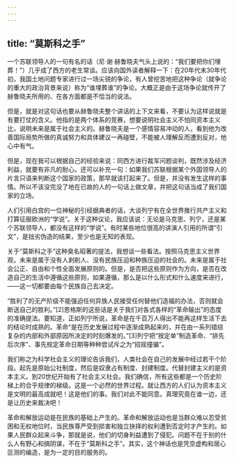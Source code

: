 ```yaml
---
---
---
```

title: “莫斯科之手”
---

一个苏联领导人的一句有名的话（尼·谢·赫鲁晓夫气头上说的：“我们要把你们埋葬！”）几乎成了西方的老生常谈。应该向国外读者解释一下：在20年代末30年代初，我国土地问题专家进行过一场尖锐的争论，有人曾挖苦地把这种争论（就争论的重大的政治背景来说）称为“谁埋葬谁”的争论。大概正是由于这场争论就传开了赫鲁晓夫所用的、在各方面都是不恰当的说法。

但是，就是对这句话也要从赫鲁晓夫整个讲话的上下文来看，不要认为这样说就是有要打仗的含义。他指的是两个体系的竞赛，想要说明社会主义不怕同资本主义比，说明未来是属于社会主义的。赫鲁晓夫是一个感情容易冲动的人，看到他为改善国际局势所做的真诚努力和具体建议一再碰壁，不能被人理解反而遭到反对，他心中有气。

但是，现在我可以根据自己的经验来说：同西方进行裁军问题谈判，既然涉及经济利益，就要有非凡的耐心。还可以补充一句：如果我们苏联根据某个外国领导人的片言只语来判断这个国家的政策，那早就该打起来了。但是，并没有发生这样的事情。所以不该没完没了地在已故的人的一句话上做文章，并把这句话当成了我们国家的立场。

人们引用白宫的一位神秘的引经据典者的话，大谈列宁有在全世界推行共产主义和打算征服欧洲的“学说”。关于这种议论，我应该说：无论是马克思、列宁，还是某个苏联领导人，都没有这样的“学说”。有时某些地位很高的讲演人引用的所谓“引文”，是拙劣伪造的结果，至少也是无知的表现。

关于“莫斯科之手”这种臭名昭著的提法，我想谈一些看法。按照马克思主义世界观，未来是属于没有人剥削人、没有民族压迫和种族压迫的社会的。未来是属于社会公正、自由和个性全面发展原则的。但是，是否把这些原则作为方向，是否在改造自己的生活中遵循这些原则，如果遵循，那么是以什么形式和什么速度来进行，——这一切都要由每个民族自己去决定。

“胜利了的无产阶级不能强迫任何异族人民接受任何替他们造福的办法，否则就会断送自己的胜利。”[2]恩格斯的这些话是关于我们对各式各样的“革命输出”的态度的准确提法。要知道，正如列宁所说，革命是在千百万人得出不能再这样生活下去的结论时成熟的。革命“是在历史发展过程中逐渐成熟起来的，并在由一系列错综复杂的内部和外部原因所决定的时刻爆发的。”[3]列宁把“按定单”制造革命、“排先后次序”、事先规定革命日期等种种尝试斥之为“招摇撞骗”。

我们称之为科学社会主义的理论告诉我们，人类社会在自己的发展中经过若干个阶段。起先是原始公社制度，然后是奴隶占有制度、封建制度。代替封建主义的是资本主义。到20世纪开始有了社会主义社会。我们确信，所有这些都是一个历史阶梯上的合乎规律的梯级。这是一个必然的世界过程。就让西方的人们认为资本主义是文明的最高成就吧！这是他们的事。我们对此不能同意。真理究竟在谁一边，还是让历史来裁决吧！

革命和解放运动是在民族的基础上产生的。革命和解放运动也是当群众难以忍受贫困和无权地位时，当民族尊严受到损害和独立抉择的权利遭到否定时才产生的。如果人民群众起来斗争，那就是说，他们的切身利益遭到了侵犯。问题不在于别的什么人有野心和搞阴谋，不在于“莫斯科之手”。其实，这个神话也是凭空虚构和居心叵测的编造，是为一定的目的服务的。